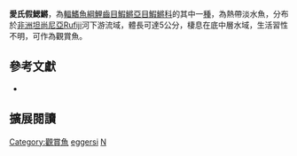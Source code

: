 {{Speciesbox 
| taxon = Nothobranchius eggersi
| image = Nothobranchius eggersi.png
| status = LC
| status_system = IUCN3.1
| authority = [[Seegers|Seegers]], 1982
| synonyms = 
}}
'''愛氏假鰓鱂'''，為[[輻鰭魚綱|輻鰭魚綱]][[鯉齒目|鯉齒目]][[鰕鱂亞目|鰕鱂亞目]][[鰕鱂科|鰕鱂科]]的其中一[[種|種]]，為熱帶淡水魚，分布於[[非洲|非洲]][[坦尚尼亞|坦尚尼亞]]Rufiji河下游流域，體長可達5公分，棲息在底中層水域，生活習性不明，可作為觀賞魚。

== 參考文獻 ==
*{{FishBase_species|genus=Nothobranchius|species=eggersi|year=2014|month=8}}

== 擴展閱讀 ==
{{refbegin}}
{{wikispecies-inline|Nothobranchius eggersi|愛氏假鰓鱂}}
{{refend}}
{{Taxonbar|from=Q1150883}}

[[Category:觀賞魚|Category:觀賞魚]]
[[Category:假鰓鱂屬|eggersi]]
[[Category:1982年描述的魚類|N]]

{{魚類小作品}}